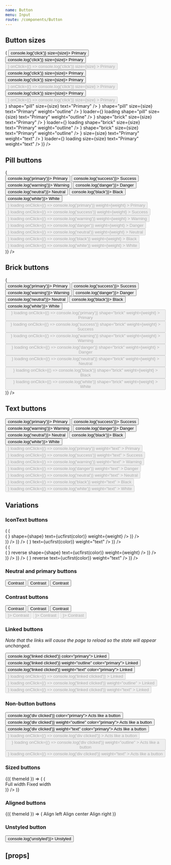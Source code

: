 ```yaml
---
name: Button
menu: Input
route: /components/Button
---
```



<PageTitle title="Button" src="components/Button" />

## Button sizes

<Playground>
  <ThemeWrapper>
    <Looper
      list={['small', 'medium', 'large']}
      render={size => (
        <Rhythm py={3} grouped key={`buttonSize-${size}`}>
          <Rhythm m={2}>
            <Button color="primary" shape="pill" weight="filled" onClick={() => console.log('click')} size={size}>
              Primary
            </Button>
            <Button color="primary" shape="pill" weight="outline" onClick={() => console.log('click')} size={size}>
              Primary
            </Button>
            <Button
              color="primary"
              shape="pill"
              weight="outline"
              disabled
              loading
              loader={<SpinnerIcon scale={size} />}
              onClick={() => console.log('click')}
              size={size}
            >
              Primary
            </Button>
            <Button color="primary" shape="brick" weight="filled" onClick={() => console.log('click')} size={size}>
              Primary
            </Button>
            <Button color="primary" shape="brick" weight="outline" onClick={() => console.log('click')} size={size}>
              Primary
            </Button>
            <Button
              color="primary"
              shape="brick"
              weight="outline"
              disabled
              loading
              loader={<SpinnerIcon scale={size} />}
              onClick={() => console.log('click')}
              size={size}
            >
              Primary
            </Button>
            <Button color="primary" weight="text" onClick={() => console.log('click')} size={size}>
              Primary
            </Button>
            <Button
              color="primary"
              weight="text"
              loading
              disabled
              loader={<SpinnerIcon scale={size} />}
              onClick={() => console.log('click')}
              size={size}
            >
              Primary
            </Button>
          </Rhythm>
          <br />
          <Rhythm m={2}>
            <IconTextButton
              color="primary"
              icon={<BlobbrIcon scale={size} />}
              shape="pill"
              size={size}
              text="Primary"
            />
            <IconTextButton
              color="primary"
              icon={<BlobbrIcon scale={size} />}
              shape="pill"
              size={size}
              text="Primary"
              weight="outline"
            />
            <IconTextButton
              color="primary"
              disabled
              icon={<BlobbrIcon scale={size} />}
              loader={<SpinnerIcon scale={size} />}
              loading
              shape="pill"
              size={size}
              text="Primary"
              weight="outline"
            />
            <IconTextButton
              color="primary"
              icon={<BlobbrIcon scale={size} />}
              shape="brick"
              size={size}
              text="Primary"
            />
            <IconTextButton
              color="primary"
              disabled
              icon={<BlobbrIcon scale={size} />}
              loader={<SpinnerIcon scale={size} />}
              loading
              shape="brick"
              size={size}
              text="Primary"
              weight="outline"
            />
            <IconTextButton
              color="primary"
              icon={<BlobbrIcon scale={size} />}
              shape="brick"
              size={size}
              text="Primary"
              weight="outline"
            />
            <IconTextButton
              color="primary"
              icon={<BlobbrIcon scale={size} />}
              size={size}
              text="Primary"
              weight="text"
            />
            <IconTextButton
              color="primary"
              disabled
              icon={<BlobbrIcon scale={size} />}
              loader={<SpinnerIcon scale={size} />}
              loading
              size={size}
              text="Primary"
              weight="text"
            />
          </Rhythm>
        </Rhythm>
      )}
    />
  </ThemeWrapper>
</Playground>

## Pill buttons

<Playground>
  <ThemeWrapper>
    <Looper
      list={['filled', 'outline']}
      render={weight => (
        <div key={weight || 'undefined'}>
          <Rhythm m={2}>
            <Button color="primary" weight={weight} onClick={() => console.log('primary')}>
              Primary
            </Button>
            <Button color="success" weight={weight} onClick={() => console.log('success')}>
              Success
            </Button>
            <Button color="warning" weight={weight} onClick={() => console.log('warning')}>
              Warning
            </Button>
            <Button color="danger" weight={weight} onClick={() => console.log('danger')}>
              Danger
            </Button>
            <Button color="neutral" weight={weight} onClick={() => console.log('neutral')}>
              Neutral
            </Button>
            <Button color="black" weight={weight} onClick={() => console.log('black')}>
              Black
            </Button>
            <Button color="white" weight={weight} onClick={() => console.log('white')}>
              White
            </Button>
          </Rhythm>
          <br />
          <Rhythm m={2}>
            <Button
              color="primary"
              disabled
              loader={<SpinnerIcon scale="medium" />}
              loading
              onClick={() => console.log('primary')}
              weight={weight}
            >
              Primary
            </Button>
            <Button
              color="success"
              disabled
              loader={<SpinnerIcon scale="medium" />}
              loading
              onClick={() => console.log('success')}
              weight={weight}
            >
              Success
            </Button>
            <Button
              color="warning"
              disabled
              loader={<SpinnerIcon scale="medium" />}
              loading
              onClick={() => console.log('warning')}
              weight={weight}
            >
              Warning
            </Button>
            <Button
              color="danger"
              disabled
              loader={<SpinnerIcon scale="medium" />}
              loading
              onClick={() => console.log('danger')}
              weight={weight}
            >
              Danger
            </Button>
            <Button
              color="neutral"
              disabled
              loader={<SpinnerIcon scale="medium" />}
              loading
              onClick={() => console.log('neutral')}
              weight={weight}
            >
              Neutral
            </Button>
            <Button
              color="black"
              disabled
              loader={<SpinnerIcon scale="medium" />}
              loading
              onClick={() => console.log('black')}
              weight={weight}
            >
              Black
            </Button>
            <Button
              color="white"
              disabled
              loader={<SpinnerIcon scale="medium" />}
              loading
              onClick={() => console.log('white')}
              weight={weight}
            >
              White
            </Button>
          </Rhythm>
        </div>
      )}
    />
  </ThemeWrapper>
</Playground>

## Brick buttons

<Playground>
  <ThemeWrapper>
    <Looper
      list={[undefined, 'outline']}
      render={weight => (
        <div key={weight || 'undefined'}>
          <Rhythm m={2}>
            <Button color="primary" shape="brick" weight={weight} onClick={() => console.log('primary')}>
              Primary
            </Button>
            <Button color="success" shape="brick" weight={weight} onClick={() => console.log('success')}>
              Success
            </Button>
            <Button color="warning" shape="brick" weight={weight} onClick={() => console.log('warning')}>
              Warning
            </Button>
            <Button color="danger" shape="brick" weight={weight} onClick={() => console.log('danger')}>
              Danger
            </Button>
            <Button color="neutral" shape="brick" weight={weight} onClick={() => console.log('neutral')}>
              Neutral
            </Button>
            <Button color="black" shape="brick" weight={weight} onClick={() => console.log('black')}>
              Black
            </Button>
            <Button color="white" shape="brick" weight={weight} onClick={() => console.log('white')}>
              White
            </Button>
          </Rhythm>
          <br />
          <Rhythm m={2}>
            <Button
              color="primary"
              disabled
              loader={<SpinnerIcon scale="medium" />}
              loading
              onClick={() => console.log('primary')}
              shape="brick"
              weight={weight}
            >
              Primary
            </Button>
            <Button
              color="success"
              disabled
              loader={<SpinnerIcon scale="medium" />}
              loading
              onClick={() => console.log('success')}
              shape="brick"
              weight={weight}
            >
              Success
            </Button>
            <Button
              color="warning"
              disabled
              loader={<SpinnerIcon scale="medium" />}
              loading
              onClick={() => console.log('warning')}
              shape="brick"
              weight={weight}
            >
              Warning
            </Button>
            <Button
              color="danger"
              disabled
              loader={<SpinnerIcon scale="medium" />}
              loading
              onClick={() => console.log('danger')}
              shape="brick"
              weight={weight}
            >
              Danger
            </Button>
            <Button
              color="neutral"
              disabled
              loader={<SpinnerIcon scale="medium" />}
              loading
              onClick={() => console.log('neutral')}
              shape="brick"
              weight={weight}
            >
              Neutral
            </Button>
            <Button
              color="black"
              disabled
              loader={<SpinnerIcon scale="medium" />}
              loading
              onClick={() => console.log('black')}
              shape="brick"
              weight={weight}
            >
              Black
            </Button>
            <Button
              color="white"
              disabled
              loader={<SpinnerIcon scale="medium" />}
              loading
              onClick={() => console.log('white')}
              shape="brick"
              weight={weight}
            >
              White
            </Button>
          </Rhythm>
        </div>
      )}
    />
  </ThemeWrapper>
</Playground>

## Text buttons

<Playground>
  <ThemeWrapper>
    <Rhythm m={2}>
      <Button weight="text" color="primary" onClick={() => console.log('primary')}>
        Primary
      </Button>
      <Button weight="text" color="success" onClick={() => console.log('success')}>
        Success
      </Button>
      <Button weight="text" color="warning" onClick={() => console.log('warning')}>
        Warning
      </Button>
      <Button weight="text" color="danger" onClick={() => console.log('danger')}>
        Danger
      </Button>
      <Button weight="text" color="neutral" onClick={() => console.log('neutral')}>
        Neutral
      </Button>
      <Button weight="text" color="black" onClick={() => console.log('black')}>
        Black
      </Button>
      <Button weight="text" color="white" onClick={() => console.log('white')}>
        White
      </Button>
    </Rhythm>
    <br />
    <Rhythm m={2}>
      <Button
        color="primary"
        disabled
        loader={<SpinnerIcon scale="medium" />}
        loading
        onClick={() => console.log('primary')}
        weight="text"
      >
        Primary
      </Button>
      <Button
        color="success"
        disabled
        loader={<SpinnerIcon scale="medium" />}
        loading
        onClick={() => console.log('success')}
        weight="text"
      >
        Success
      </Button>
      <Button
        color="warning"
        disabled
        loader={<SpinnerIcon scale="medium" />}
        loading
        onClick={() => console.log('warning')}
        weight="text"
      >
        Warning
      </Button>
      <Button
        color="danger"
        disabled
        loader={<SpinnerIcon scale="medium" />}
        loading
        onClick={() => console.log('danger')}
        weight="text"
      >
        Danger
      </Button>
      <Button
        color="neutral"
        disabled
        loader={<SpinnerIcon scale="medium" />}
        loading
        onClick={() => console.log('neutral')}
        weight="text"
      >
        Neutral
      </Button>
      <Button
        color="black"
        disabled
        loader={<SpinnerIcon scale="medium" />}
        loading
        onClick={() => console.log('black')}
        weight="text"
      >
        Black
      </Button>
      <Button
        color="white"
        disabled
        loader={<SpinnerIcon scale="medium" />}
        loading
        onClick={() => console.log('white')}
        weight="text"
      >
        White
      </Button>
    </Rhythm>
  </ThemeWrapper>
</Playground>

## Variations

### IconText buttons

<Playground>
  <ThemeWrapper>
    <Looper
      list={[undefined, 'outline']}
      render={weight => (
        <Rhythm mb={2} key={`iconText-${weight}`} grouped>
          <Looper
            list={['pill', 'brick']}
            render={shape => (
              <div key={`iconText-${weight}-${shape}`}>
                <Looper
                  list={['primary', 'success', 'warning', 'danger', 'neutral', 'black', 'white']}
                  render={color => (
                    <Rhythm m={2} key={`iconText-${weight}-${shape}-${color}`}>
                      <IconTextButton
                        color={color}
                        icon={<BlobbrIcon scale="medium" />}
                        shape={shape}
                        text={ucfirst(color)}
                        weight={weight}
                      />
                    </Rhythm>
                  )}
                />
                <br />
              </div>
            )}
          />
        </Rhythm>
      )}
    />
    <Rhythm mt={4} grouped>
      <Looper
        list={['primary', 'success', 'warning', 'danger', 'neutral', 'black', 'white']}
        render={color => (
          <Rhythm mx={4} key={`text-${color}`}>
            <IconTextButton color={color} icon={<BlobbrIcon scale="medium" />} text={ucfirst(color)} weight="text" />
          </Rhythm>
        )}
      />
    </Rhythm>
  </ThemeWrapper>
</Playground>

<div style="height: 50px" />

<Playground>
  <ThemeWrapper>
    <Looper
      list={[undefined, 'outline']}
      render={weight => (
        <Rhythm mb={2} key={`iconText-${weight}`} grouped>
          <Looper
            list={['pill', 'brick']}
            render={shape => (
              <div key={`iconText-${weight}-${shape}`}>
                <Looper
                  list={['primary', 'success', 'warning', 'danger', 'neutral', 'black', 'white']}
                  render={color => (
                    <Rhythm m={2} key={`iconTextReverse-${weight}-${shape}-${color}`}>
                      <IconTextButton
                        color={color}
                        icon={<TimesIcon scale="xsmall" />}
                        reverse
                        shape={shape}
                        text={ucfirst(color)}
                        weight={weight}
                      />
                    </Rhythm>
                  )}
                />
                <br />
              </div>
            )}
          />
        </Rhythm>
      )}
    />
    <Rhythm mt={4} grouped>
      <Looper
        list={['primary', 'success', 'warning', 'danger', 'neutral', 'black', 'white']}
        render={color => (
          <Rhythm mx={4} key={`text-${color}`}>
            <IconTextButton
              color={color}
              icon={<TimesIcon scale="xsmall" />}
              reverse
              text={ucfirst(color)}
              weight="text"
            />
          </Rhythm>
        )}
      />
    </Rhythm>
  </ThemeWrapper>
</Playground>

### Neutral and primary buttons

<Playground>
  <ThemeWrapper>
    <Rhythm m={2}>
      <Button color="neutralAndPrimary">Contrast</Button>
      <Button color="neutralAndPrimary" weight="outline">
        Contrast
      </Button>
      <Button color="neutralAndPrimary" weight="text">
        Contrast
      </Button>
    </Rhythm>
  </ThemeWrapper>
</Playground>

### Contrast buttons

<Playground>
  <ThemeWrapper contrast>
    <Rhythm m={2}>
      <Button contrast>Contrast</Button>
      <Button contrast weight="outline">
        Contrast
      </Button>
      <Button contrast weight="text">
        Contrast
      </Button>
    </Rhythm>
    <br />
    <Rhythm m={2}>
      <Button contrast disabled loading loader={<SpinnerIcon scale="medium" />}>
        Contrast
      </Button>
      <Button contrast weight="outline" disabled loading loader={<SpinnerIcon scale="medium" />}>
        Contrast
      </Button>
      <Button contrast weight="text" disabled loading loader={<SpinnerIcon scale="medium" />}>
        Contrast
      </Button>
    </Rhythm>
  </ThemeWrapper>
</Playground>

### Linked buttons

_Note that the links will cause the page to reload so the state will appear unchanged._

<Playground>
  <ThemeWrapper>
    <Rhythm m={2}>
      <Button href="#linked" onClick={() => console.log('linked clicked')} color="primary">
        Linked
      </Button>
      <Button href="#linked" onClick={() => console.log('linked clicked')} weight="outline" color="primary">
        Linked
      </Button>
      <Button href="#linked" onClick={() => console.log('linked clicked')} weight="text" color="primary">
        Linked
      </Button>
    </Rhythm>
    <br />
    <Rhythm m={2}>
      <Button
        color="primary"
        disabled
        href="#linked"
        loader={<SpinnerIcon scale="medium" />}
        loading
        onClick={() => console.log('linked clicked')}
      >
        Linked
      </Button>
      <Button
        color="primary"
        disabled
        href="#linked"
        loader={<SpinnerIcon scale="medium" />}
        loading
        onClick={() => console.log('linked clicked')}
        weight="outline"
      >
        Linked
      </Button>
      <Button
        color="primary"
        disabled
        href="#linked"
        loader={<SpinnerIcon scale="medium" />}
        loading
        onClick={() => console.log('linked clicked')}
        weight="text"
      >
        Linked
      </Button>
    </Rhythm>
  </ThemeWrapper>
</Playground>

### Non-button buttons

<Playground>
  <ThemeWrapper>
    <Rhythm m={2}>
      <Button as="div" onClick={() => console.log('div clicked')} color="primary">
        Acts like a button
      </Button>
      <Button as="div" onClick={() => console.log('div clicked')} weight="outline" color="primary">
        Acts like a button
      </Button>
      <Button as="div" onClick={() => console.log('div clicked')} weight="text" color="primary">
        Acts like a button
      </Button>
    </Rhythm>
    <br />
    <Rhythm m={2}>
      <Button
        as="div"
        color="primary"
        disabled
        loader={<SpinnerIcon scale="medium" />}
        loading
        onClick={() => console.log('div clicked')}
      >
        Acts like a button
      </Button>
      <Button
        as="div"
        color="primary"
        disabled
        loader={<SpinnerIcon scale="medium" />}
        loading
        onClick={() => console.log('div clicked')}
        weight="outline"
      >
        Acts like a button
      </Button>
      <Button
        as="div"
        color="primary"
        disabled
        loader={<SpinnerIcon scale="medium" />}
        loading
        onClick={() => console.log('div clicked')}
        weight="text"
      >
        Acts like a button
      </Button>
    </Rhythm>
  </ThemeWrapper>
</Playground>

### Sized buttons

<Playground>
  <ThemeWrapper withThemeId>
    {({ themeId }) => (
      <Looper
        list={['pill', 'brick']}
        render={shape => (
          <div key={shape}>
            <Rhythm m={2}>
              <StyledButton shape={shape} themeId={themeId} color="primary" fullWidth>
                Full width
              </StyledButton>
              <StyledButton shape={shape} themeId={themeId} color="primary" width={400}>
                Fixed width
              </StyledButton>
            </Rhythm>
          </div>
        )}
      />
    )}
  </ThemeWrapper>
</Playground>

### Aligned buttons

<Playground>
  <ThemeWrapper withThemeId>
    {({ themeId }) => (
      <Rhythm m={2}>
        <StyledButton themeId={themeId} color="primary" width={200} align="left">
          Align left
        </StyledButton>
        <StyledButton themeId={themeId} color="primary" width={200}>
          Align center
        </StyledButton>
        <StyledButton themeId={themeId} color="primary" width={200} align="right">
          Align right
        </StyledButton>
      </Rhythm>
    )}
  </ThemeWrapper>
</Playground>

### Unstyled button

<Playground>
  <ThemeWrapper>
    <Button unstyled onClick={() => console.log('unstyled')}>
      Unstyled
    </Button>
  </ThemeWrapper>
</Playground>

## \[props\]

<Props of={Button} />
